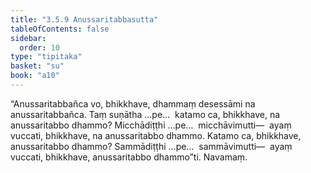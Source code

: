 ```yaml
---
title: "3.5.9 Anussaritabbasutta"
tableOfContents: false
sidebar:
  order: 10
type: "tipitaka"
basket: "su"
book: "a10"
---
```



<DynamicBreadcrumb />

<Division number="153" book="a10" bookNo="17" page="457">

<Paragraph number="1145" book="a10">
“Anussaritabbañca vo, bhikkhave, dhammaṃ desessāmi na anussaritabbañca. Taṃ suṇātha …pe…  katamo ca, bhikkhave, na anussaritabbo dhammo? Micchādiṭṭhi …pe…  micchāvimutti—  ayaṃ vuccati, bhikkhave, na anussaritabbo dhammo. Katamo ca, bhikkhave, anussaritabbo dhammo? Sammādiṭṭhi …pe…  sammāvimutti—  ayaṃ vuccati, bhikkhave, anussaritabbo dhammo”ti.

</Paragraph>
</Division>

<Paragraph number="1146" type="center" book="a10">
Navamaṃ.
</Paragraph>